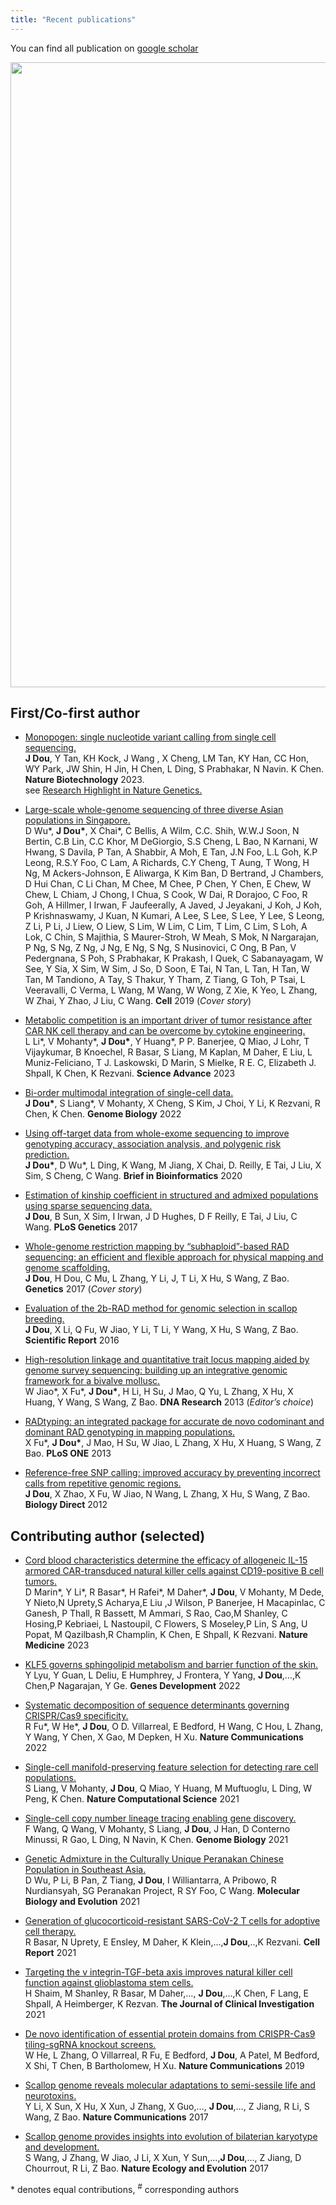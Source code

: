 ```yaml
---
title: "Recent publications"
---
```


You can find all publication on [google scholar](https://scholar.google.com/citations?user=2_q_kTUAAAAJ&hl=en)


<p align="center">
![](figs/paper.jpg){width=1000px}
</p>

## First/Co-first author

* [Monopogen: single nucleotide variant calling from single cell sequencing.](https://www.nature.com/articles/s41587-023-01873-x) <br/>
**J Dou**, Y Tan, KH Kock, J Wang , X Cheng, LM Tan,  KY Han, CC Hon, WY Park, JW Shin, H Jin, H Chen, L Ding, S Prabhakar, N Navin. K Chen. **Nature Biotechnology** 2023.   
  see [Research Highlight in Nature Genetics.](https://www.nature.com/articles/s41588-023-01544-2)

* [Large-scale whole-genome sequencing of three diverse Asian populations in Singapore.](https://www.cell.com/cell/pdf/S0092-8674(19)31070-0.pdf) <br/>
D Wu\*, **J Dou\***, X Chai\*, C Bellis, A Wilm, C.C. Shih, W.W.J Soon, N Bertin, C.B Lin, C.C Khor, M DeGiorgio, S.S Cheng, L Bao, N Karnani, W Hwang, S Davila, P Tan, A Shabbir, A Moh, E Tan, J.N Foo, L.L Goh, K.P Leong, R.S.Y Foo, C Lam, A Richards, C.Y Cheng, T Aung, T Wong, H Ng, M Ackers-Johnson, E Aliwarga, K Kim Ban, D Bertrand, J Chambers, D Hui Chan, C Li Chan, M Chee, M Chee, P Chen, Y Chen, E Chew, W Chew, L Chiam, J Chong, I Chua, S Cook, W Dai, R Dorajoo, C Foo, R Goh, A Hillmer, I Irwan, F Jaufeerally, A Javed, J Jeyakani, J Koh, J Koh, P Krishnaswamy, J Kuan, N Kumari, A Lee, S Lee, S Lee, Y Lee, S Leong, Z Li, P Li, J Liew, O Liew, S Lim, W Lim, C Lim, T Lim, C Lim, S Loh, A Lok, C Chin, S Majithia, S Maurer-Stroh, W Meah, S Mok, N Nargarajan, P Ng, S Ng, Z Ng, J Ng, E Ng, S Ng, S Nusinovici, C Ong, B Pan, V Pedergnana, S Poh, S Prabhakar, K Prakash, I Quek, C Sabanayagam, W See, Y Sia, X Sim, W Sim, J So, D Soon, E Tai, N Tan, L Tan, H Tan, W Tan, M Tandiono, A Tay, S Thakur, Y Tham, Z Tiang, G Toh, P Tsai, L Veeravalli, C Verma, L Wang, M Wang, W Wong, Z Xie, K Yeo, L Zhang, W Zhai, Y Zhao, J Liu, C Wang. **Cell** 2019 (*Cover story*)  

* [Metabolic competition is an important driver of tumor resistance after CAR NK cell therapy and can be overcome by cytokine engineering.](https://www.science.org/doi/full/10.1126/sciadv.add6997) <br/>
L Li\*, V Mohanty\*, **J Dou\***, Y Huang\*, P P. Banerjee, Q Miao, J Lohr, T Vijaykumar, B Knoechel, R Basar, S Liang, M Kaplan, M Daher, E Liu, L Muniz-Feliciano, T J. Laskowski, D Marin, S Mielke, R E. C, Elizabeth J. Shpall, K Chen, K Rezvani. **Science Advance** 2023 

* [Bi-order multimodal integration of single-cell data.](https://genomebiology.biomedcentral.com/articles/10.1186/s13059-022-02679-x) <br/>
**J Dou\***, S Liang\*, V Mohanty, X Cheng, S Kim, J Choi, Y Li, K Rezvani, R Chen, K Chen. **Genome Biology** 2022 

* [Using off-target data from whole-exome sequencing to improve genotyping accuracy, association analysis, and polygenic risk prediction.](https://academic.oup.com/bib/article/22/3/bbaa084/5857014) <br/>
**J Dou\***, D Wu\*, L Ding, K Wang, M Jiang, X Chai, D. Reilly, E Tai, J Liu, X Sim, S Cheng, C Wang. **Brief in Bioinformatics** 2020 

* [Estimation of kinship coefficient in structured and admixed populations using sparse sequencing data.](https://journals.plos.org/plosgenetics/article?id=10.1371/journal.pgen.1007021) <br/>
**J Dou**, B Sun, X Sim, I Irwan, J D Hughes, D F Reilly, E Tai, J Liu, C Wang. **PLoS Genetics** 2017 

* [Whole-genome restriction mapping by “subhaploid”-based RAD sequencing: an efficient and flexible approach for physical mapping and genome scaffolding.](https://academic.oup.com/genetics/article/206/3/1237/6064258) <br/>
**J Dou**, H Dou, C Mu, L Zhang, Y Li, J, T Li, X Hu, S Wang, Z Bao. **Genetics** 2017 (*Cover story*) 

* [Evaluation of the 2b-RAD method for genomic selection in scallop breeding.](https://www.nature.com/articles/srep19244) <br/>
**J Dou**, X Li, Q Fu, W Jiao, Y Li, T Li, Y Wang, X Hu, S Wang, Z Bao. **Scientific Report** 2016 

* [High-resolution linkage and quantitative trait locus mapping aided by genome survey sequencing: building up an integrative genomic framework for a bivalve mollusc.](https://academic.oup.com/dnaresearch/article/21/1/85/347657) <br/>
W Jiao\*, X Fu\*, **J Dou\***, H Li, H Su, J Mao, Q Yu, L Zhang, X Hu, X Huang, Y Wang, S Wang, Z Bao. **DNA Research** 2013 (*Editor's choice*) 

* [RADtyping: an integrated package for accurate de novo codominant and dominant RAD genotyping in mapping populations.](https://journals.plos.org/plosone/article?id=10.1371/journal.pone.0079960) <br/>
X Fu\*, **J Dou\***, J Mao, H Su, W Jiao, L Zhang, X Hu, X Huang, S Wang, Z Bao. **PLoS ONE** 2013 

* [Reference-free SNP calling: improved accuracy by preventing incorrect calls from repetitive genomic regions.](https://biologydirect.biomedcentral.com/articles/10.1186/1745-6150-7-17) <br/>
**J Dou**, X Zhao, X Fu, W Jiao, N Wang, L Zhang, X Hu, S Wang, Z Bao. **Biology Direct** 2012 



## Contributing author (selected)

* [Cord blood characteristics determine the efficacy of allogeneic IL-15 armored CAR-transduced natural killer cells against CD19-positive B cell tumors.](https://biologydirect.biomedcentral.com/articles/10.1186/1745-6150-7-17) <br/>
D Marin\*, Y Li\*, R Basar\*, H Rafei\*, M Daher\*, **J Dou**, V Mohanty, M Dede, Y Nieto,N Uprety,S Acharya,E Liu ,J Wilson, P Banerjee, H Macapinlac, C Ganesh, P Thall, R Bassett, M Ammari, S Rao, Cao,M Shanley, C Hosing,P Kebriaei, L Nastoupil, C Flowers, S Moseley,P Lin, S Ang, U Popat, M Qazilbash,R Champlin, K Chen, E Shpall, K Rezvani. **Nature Medicine** 2023 

* [KLF5 governs sphingolipid metabolism and barrier function of the skin.](https://genesdev.cshlp.org/content/36/13-14/822) <br/>
Y Lyu, Y Guan, L Deliu, E Humphrey, J Frontera, Y Yang, **J Dou**,...,K Chen,P Nagarajan, Y Ge. **Genes Development** 2022 

* [Systematic decomposition of sequence determinants governing CRISPR/Cas9 specificity.](https://www.nature.com/articles/s41467-022-28028-x) <br/>
R Fu\*, W He\*, **J Dou**, O D. Villarreal, E Bedford, H Wang, C Hou, L Zhang, Y Wang, Y Chen, X Gao, M Depken, H Xu. **Nature Communications** 2022 

* [Single-cell manifold-preserving feature selection for detecting rare cell populations.](https://www.nature.com/articles/s43588-021-00070-7) <br/>
S Liang, V Mohanty, **J Dou**, Q Miao, Y Huang, M Muftuoglu, L Ding, W Peng, K Chen. **Nature Computational Science** 2021 

* [Single-cell copy number lineage tracing enabling gene discovery.](https://genomebiology.biomedcentral.com/articles/10.1186/s13059-021-02291-5) <br/>
F Wang, Q Wang, V Mohanty, S Liang, **J Dou**, J Han, D Conterno Minussi, R Gao, L Ding, N Navin, K Chen. **Genome Biology** 2021 

* [Genetic Admixture in the Culturally Unique Peranakan Chinese Population in Southeast Asia.](https://academic.oup.com/mbe/article/38/10/4463/6307269?login=true) <br/>
D Wu, P Li, B Pan, Z Tiang, **J Dou**, I Williantarra, A Pribowo, R Nurdiansyah, SG Peranakan Project, R SY Foo, C Wang. **Molecular Biology and Evolution** 2021 

* [Generation of glucocorticoid-resistant SARS-CoV-2 T cells for adoptive cell therapy.](https://www.cell.com/cell-reports/pdfExtended/S2211-1247(21)00849-4) <br/>
R Basar, N Uprety, E Ensley, M Daher, K Klein,...,**J Dou**,..,K Rezvani. **Cell Report** 2021 

* [Targeting the v integrin-TGF-beta axis improves natural killer cell function against glioblastoma stem cells.](https://www.jci.org/articles/view/142116) <br/>
H Shaim, M Shanley, R Basar, M Daher,..., **J Dou**,...,K Chen, F Lang, E Shpall, A Heimberger, K Rezvan. **The Journal of Clinical Investigation** 2021 

* [De novo identification of essential protein domains from CRISPR-Cas9 tiling-sgRNA knockout screens.](https://www.nature.com/articles/s41467-019-12489-8) <br/>
W He, L Zhang, O Villarreal, R Fu, E Bedford, **J Dou**, A Patel, M Bedford, X Shi, T Chen, B Bartholomew, H Xu. **Nature Communications** 2019 

* [Scallop genome reveals molecular adaptations to semi-sessile life and neurotoxins.](https://www.nature.com/articles/s41467-017-01927-0) <br/>
Y Li, X Sun, X Hu, X Xun, J Zhang, X Guo,..., **J Dou**,..., Z Jiang, R Li, S Wang, Z Bao. **Nature Communications** 2017 

* [Scallop genome provides insights into evolution of bilaterian karyotype and development.](https://www.nature.com/articles/s41559-017-0120) <br/>
S Wang, J Zhang, W Jiao, J Li, X Xun, Y Sun,...,**J Dou**,..., Z Jiang, D Chourrout, R Li, Z Bao. **Nature Ecology and Evolution** 2017 


\* denotes equal contributions, ^#^ corresponding authors